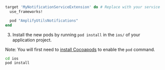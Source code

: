 ```ruby
target 'MyNotificationServiceExtension' do # Replace with your service extension
  use_frameworks!

  pod "AmplifyUtilsNotifications"
end
```

3. Install the new pods by running `pod install` in the `ios/` of your application project.

<Callout>

  Note: You will first need to [install Cocoapods](https://guides.cocoapods.org/using/getting-started.html) to enable the `pod` command.
</Callout>

```bash
cd ios
pod install
```
